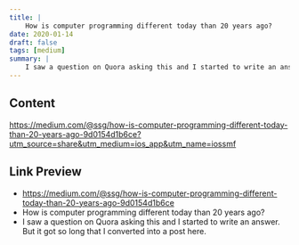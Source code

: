 ```yaml
---
title: |
    How is computer programming different today than 20 years ago?
date: 2020-01-14
draft: false
tags: [medium]
summary: |
    I saw a question on Quora asking this and I started to write an answer. But it got so long that I converted into a post here.
---
```


## Content

https://medium.com/@ssg/how-is-computer-programming-different-today-than-20-years-ago-9d0154d1b6ce?utm_source=share&utm_medium=ios_app&utm_name=iossmf

## Link Preview

- https://medium.com/@ssg/how-is-computer-programming-different-today-than-20-years-ago-9d0154d1b6ce
- How is computer programming different today than 20 years ago?
- I saw a question on Quora asking this and I started to write an answer. But it got so long that I converted into a post here.
